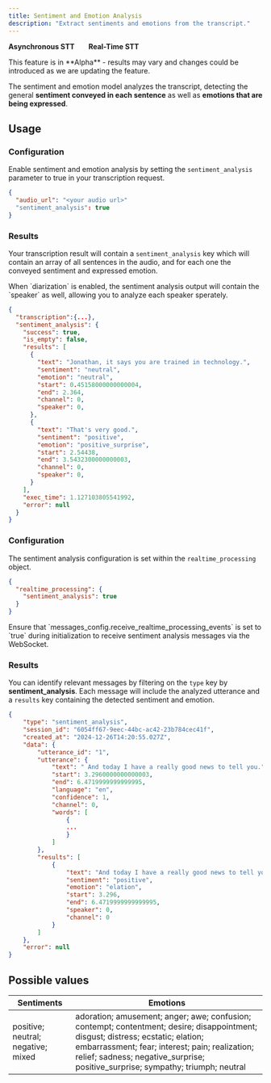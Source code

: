 ```yaml
---
title: Sentiment and Emotion Analysis
description: "Extract sentiments and emotions from the transcript."
---
```


<Icon icon="check" iconType="solid" color="green" size="20" /> **Asynchronous STT** &nbsp; &nbsp; &nbsp;
<Icon icon="check" iconType="solid" color="green" size="20" /> **Real-Time STT**

<Note>
This feature is in **Alpha** - results may vary and changes could be introduced as we are updating the feature.
</Note>

The sentiment and emotion model analyzes the transcript, detecting the general **sentiment conveyed in each sentence** as well as **emotions that are being expressed**.


## Usage

<Tabs>

<Tab title='Asynchronous STT'>

### Configuration

Enable sentiment and emotion analysis by setting the `sentiment_analysis` parameter to true in your transcription request.

```json
{
  "audio_url": "<your audio url>"
  "sentiment_analysis": true
}
```

### Results

Your transcription result will contain a `sentiment_analysis` key which will contain an array of all sentences in the audio, and for each one the conveyed sentiment and expressed emotion.

<Tip>
When `diarization` is enabled, the sentiment analysis output will contain the `speaker` as well, allowing you to analyze each speaker sperately.
</Tip>

```json
{
  "transcription":{...},
  "sentiment_analysis": {
    "success": true,
    "is_empty": false,
    "results": [
      {
        "text": "Jonathan, it says you are trained in technology.",
        "sentiment": "neutral",
        "emotion": "neutral",
        "start": 0.45158000000000004,
        "end": 2.364,
        "channel": 0,
        "speaker": 0,
      },
      {
        "text": "That's very good.",
        "sentiment": "positive",
        "emotion": "positive_surprise",
        "start": 2.54438,
        "end": 3.5432300000000003,
        "channel": 0,
        "speaker": 0,
      }
    ],
    "exec_time": 1.127103805541992,
    "error": null
  }
}
```

</Tab>

<Tab title='Real-Time STT'>

### Configuration

The sentiment analysis configuration is set within the `realtime_processing` object.

```json
{
  "realtime_processing": {
    "sentiment_analysis": true
  }
}
```

<Note>
Ensure that `messages_config.receive_realtime_processing_events` is set to `true` during initialization to receive sentiment analysis messages via the WebSocket.
</Note>

### Results

You can identify relevant messages by filtering on the `type` key by **sentiment_analysis**. Each message will include the analyzed utterance and a `results` key containing the detected sentiment and emotion.

```json
{
    "type": "sentiment_analysis",
    "session_id": "6054ff67-9eec-44bc-ac42-23b784cec41f",
    "created_at": "2024-12-26T14:20:55.027Z",
    "data": {
        "utterance_id": "1",
        "utterance": {
            "text": " And today I have a really good news to tell you.",
            "start": 3.2960000000000003,
            "end": 6.4719999999999995,
            "language": "en",
            "confidence": 1,
            "channel": 0,
            "words": [
                {
                ...
                }
            ]
        },
        "results": [
            {
                "text": "And today I have a really good news to tell you.",
                "sentiment": "positive",
                "emotion": "elation",
                "start": 3.296,
                "end": 6.4719999999999995,
                "speaker": 0,
                "channel": 0
            }
        ]
    },
    "error": null
}
```

</Tab>

</Tabs>


## Possible values

| Sentiments                         | Emotions                                                                                                                                                                                                                                                              |
|------------------------------------|-----------------------------------------------------------------------------------------------------------------------------------------------------------------------------------------------------------------------------------------------------------------------|
| positive; neutral; negative; mixed | adoration; amusement; anger; awe; confusion; contempt; contentment; desire; disappointment; disgust; distress; ecstatic; elation; embarrassment; fear; interest; pain; realization; relief; sadness; negative_surprise; positive_surprise; sympathy; triumph; neutral |




